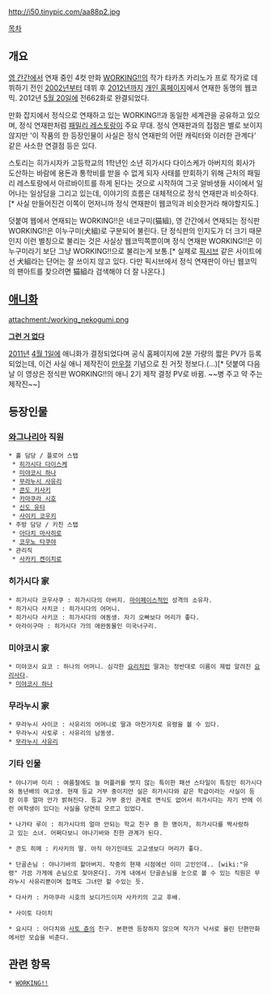 http://i50.tinypic.com/aa88p2.jpg

[[목차]]

== 개요 ==
[[영 간간]]에서 연재 중인 4컷 만화 [[WORKING!!]]의 작가 타카츠 카리노가 프로 작가로 데뷔하기 전인 [[2002년]]부터 데뷔 후 [[2012년]]까지 [http://gahako.com/ 개인 홈페이지]에서 연재한 동명의 웹코믹. 2012년 [[5월 20일]]에 전662화로 완결되었다.

만화 잡지에서 정식으로 연재하고 있는 WORKING!!과 동일한 세계관을 공유하고 있으며, 정식 연재판처럼 [[패밀리 레스토랑]]이 주요 무대. 정식 연재판과의 접점은 별로 보이지 않지만 '이 작품의 한 등장인물이 사실은 정식 연재판의 어떤 캐릭터와 이러한 관계다' 같은 사소한 연결점 등은 있다.

스토리는 히가시자카 고등학교의 1학년인 소년 히가시다 다이스케가 아버지의 회사가 도산하는 바람에 용돈과 통학비를 받을 수 없게 되자 사태를 만회하기 위해 근처의 패밀리 레스토랑에서 아르바이트를 하게 된다는 것으로 시작하여 그곳 알바생들 사이에서 일어나는 일상담을 그리고 있는데, 이야기의 흐름은 대체적으로 정식 연재판과 비슷하다.[* 사실 만들어진건 이쪽이 먼저니까 정식 연재판이 웹코믹과 비슷한거라 해야할지도.]

덧붙여 웹에서 연재되는 WORKING!!은 네코구미(猫組), 영 간간에서 연재되는 정식판 WORKING!!은 이누구미(犬組)로 구분되어 불린다. 단 정식판의 인지도가 더 크기 때문인지 이런 별칭으로 불리는 것은 사실상 웹코믹쪽뿐이며 정식 연재판 WORKING!!은 이누구미라기 보단 그냥 WORKING!!으로 불리는게 보통.[* 실제로 [[픽시브]] 같은 사이트에선 犬組라는 단어는 잘 쓰이지 않고 있다. 다만 픽시브에서 정식 연재판이 아닌 웹코믹의 팬아트를 찾으려면 猫組라 검색해야 더 잘 나온다.]

== [[애니화]] ==
attachment:/working_nekogumi.png

'''[[그런 거 없다]]'''

[[2011년]] [[4월 1일]]에 애니화가 결정되었다며 공식 홈페이지에 2분 가량의 짧은 PV가 등록되었는데, 이건 사실 애니 제작진이 [[만우절]] 기념으로 친 거짓 정보다.(…)[* 덧붙여 다음 날 이 영상은 정식판 WORKING!!의 애니 2기 제작 결정 PV로 바뀜. ~~병 주고 약 주는 제작진~~]
== 등장인물 ==
=== [[와그나리아]] 직원 ===
 * 홀 담당 / 플로어 스탭
  * [[히가시다 다이스케]]
  * [[미야코시 하나]]
  * [[무라누시 사유리]]
  * [[콘도 키사키]]
  * [[카마쿠라 시호]]
  * [[신도 유타]]
  * [[사이키 코우키]]
 * 주방 담당 / 키친 스탭
  * [[아다치 마사히로]]
  * [[코우노 타쿠야]]
 * 관리직
  * [[사카키 켄이치로]]

=== 히가시다 家 ===
 * 히가시다 코우사쿠 : 히가시다의 아버지. [[마이페이스]]적인 성격의 소유자.
 * 히가시다 사치코 : 히가시다의 어머니.
 * 히가시다 사키코 : 히가시다의 여동생. 자기 오빠보다 머리가 좋다.
 * 아라이구마 : 히가시다 가의 애완동물인 미국너구리.

=== 미야코시 家 ===
 * 미야코시 요코 : 하나의 어머니. 심각한 [[요리치]]인 딸과는 정반대로 이름이 제법 알려진 [[요리사]]다.
 * [[미야코시 하나]]

=== 무라누시 家 ===
 * 무라누시 사이코 : 사유리의 어머니로 딸과 마찬가지로 유령을 볼 수 있다.
 * 무라누시 사토루 : 사유리의 남동생.
 * [[무라누시 사유리]]

=== 기타 인물 ===
 * 야나기바 미리 : 여름철에도 늘 머플러를 벗지 않는 특이한 패션 스타일이 특징인 히가시다와 동년배의 여고생. 현재 등교 거부 중이지만 실은 히가시다와 같은 학급이라는 사실이 등장 이후 얼마 안가 밝혀진다. 등교 거부 중인 관계로 면식도 없어서 히가시다는 자기 반에 이런 여학생이 있다는 사실을 당연히 모르고 있었다.

 * 나가타 루이 : 히가시다의 얼마 안되는 학교 친구 중 한 명이자, 히가시다를 짝사랑하고 있는 소녀. 어쩌다보니 야나기바와 친한 관계가 된다. 

 * 콘도 히메 : 키사키의 딸. 아직 아기인데도 고교생보다 머리가 좋다.

 * 단골손님 : 야나기바의 할아버지. 작중의 현재 시점에선 이미 고인인데.. [wiki:"유령" 가끔 가게에 손님으로 찾아온다]. 가게 내에서 단골손님을 눈으로 볼 수 있는 직원은 무라누시 사유리뿐이며 접객도 그녀만 할 수있는 듯.

 * 다사카 : 카마쿠라 시호의 보디가드이자 사카키의 고교 후배.

 * 사이토 다이치

 * 요시다 : 아다치와 [[사토 쥰]]의 친구. 본편엔 등장하지 않으며 작가가 낙서로 올린 단편만화에서만 모습을 비춘다.

== 관련 항목 ==
 * [[WORKING!!]]
